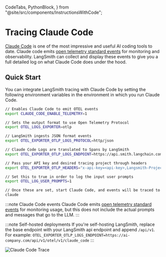   CodeTabs,
  PythonBlock,
} from "@site/src/components/InstructionsWithCode";

# Tracing Claude Code

[Claude Code](https://docs.anthropic.com/en/docs/claude-code) is one of the most impressive and useful AI coding tools to date.
Claude code emits [open telemetry standard events](https://docs.anthropic.com/en/docs/claude-code/monitoring-usage#events) for monitoring and observability.
LangSmith can collect and display these events to give you a full detailed log on what Claude Code does under the hood.

## Quick Start

You can integrate LangSmith tracing with Claude Code by setting the following environment variables in the environment in which you run Claude Code.

```bash
// Enables Claude Code to emit OTEL events
export CLAUDE_CODE_ENABLE_TELEMETRY=1

// Sets the output format to use Open Telemetry Protocol
export OTEL_LOGS_EXPORTER=otlp

// LangSmith ingests JSON format events
export OTEL_EXPORTER_OTLP_LOGS_PROTOCOL=http/json

// Claude Code Logs are translated to Spans by LangSmith
export OTEL_EXPORTER_OTLP_LOGS_ENDPOINT=https://api.smith.langchain.com/otel/v1/claude_code

// Pass your API key and desired tracing project through headers
export OTEL_EXPORTER_OTLP_HEADERS="x-api-key=<api-key>,Langsmith-Project=<project-name>"

// Set this to true in order to log the input user prompts
export OTEL_LOG_USER_PROMPTS=1

// Once these are set, start Claude Code, and events will be traced to LangSmith
claude
```

:::note Claude Code events
Claude Code emits [open telemetry standard events](https://docs.anthropic.com/en/docs/claude-code/monitoring-usage#events) for monitoring usage, but this does not include the actual prompts and messages that go to the LLM.
:::

:::note Self-hosted deployments
If you're self-hosting LangSmith, replace the base endpoint with your LangSmith api endpoint and append `/api/v1`. For example: `OTEL_EXPORTER_OTLP_LOGS_ENDPOINT=https://ai-company.com/api/v1/otel/v1/claude_code`
:::

![Claude Code Trace](./static/claude_code_trace.png)
